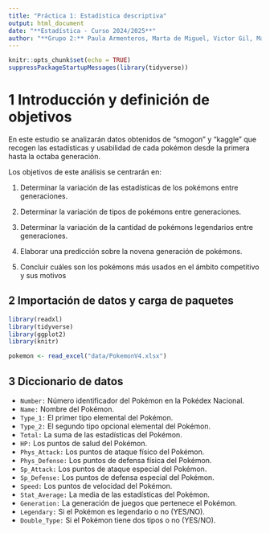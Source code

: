 ---
title: "Práctica 1: Estadística descriptiva"
output: html_document
date: "**Estadística - Curso 2024/2025**"
author: "**Grupo 2:** Paula Armenteros, Marta de Miguel, Victor Gil, María Fernanda Montero, Daniel Redondo"
---

```{r setup, include=FALSE}
knitr::opts_chunk$set(echo = TRUE)
suppressPackageStartupMessages(library(tidyverse))
```

# 1 Introducción y definición de objetivos

En este estudio se analizarán datos obtenidos de "smogon" y "kaggle" que recogen las estadísticas y usabilidad de cada pokémon desde la primera hasta la octaba generación.

Los objetivos de este análisis se centrarán en:

1.  Determinar la variación de las estadísticas de los pokémons entre generaciones.

2.  Determinar la variación de tipos de pokémons entre generaciones.

3.  Determinar la variación de la cantidad de pokémons legendarios entre generaciones.

4.  Elaborar una predicción sobre la novena generación de pokémons.

5.  Concluir cuáles son los pokémons más usados en el ámbito competitivo y sus motivos

## 2 Importación de datos y carga de paquetes

```{r echo=TRUE}
library(readxl)
library(tidyverse)
library(ggplot2)
library(knitr)

pokemon <- read_excel("data/PokemonV4.xlsx")
```


## 3 Diccionario de datos
* `Number:` Número identificador del Pokémon en la Pokédex Nacional.
* `Name:` Nombre del Pokémon.
* `Type_1:` El primer tipo elemental del Pokémon.
* `Type_2:` El segundo tipo opcional elemental del Pokémon.
* `Total:` La suma de las estadísticas del Pokémon.
* `HP:` Los puntos de salud del Pokémon.
* `Phys_Attack:` Los puntos de ataque físico del Pokémon.
* `Phys_Defense:` Los puntos de defensa física del Pokémon.
* `Sp_Attack:` Los puntos de ataque especial del Pokémon.
* `Sp_Defense:` Los puntos de defensa especial del Pokémon.
* `Speed:` Los puntos de velocidad del Pokémon.
* `Stat_Average:` La media de las estadísticas del Pokémon.
* `Generation:` La generación de juegos que pertenece el Pokémon.
* `Legendary:` Si el Pokémon es legendario o no (YES/NO).
* `Double_Type:` Si el Pokémon tiene dos tipos o no (YES/NO).

